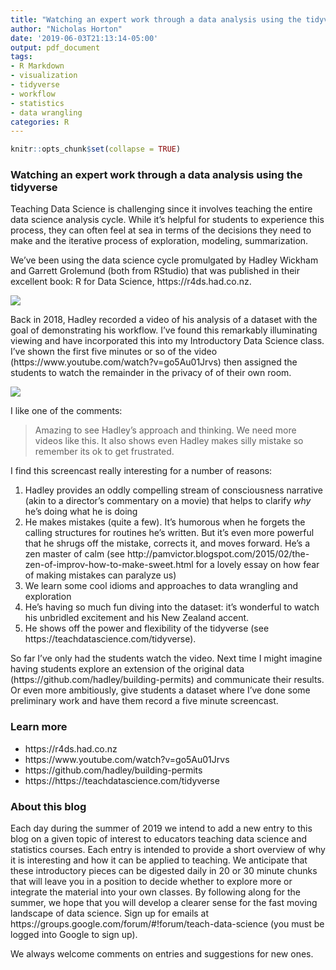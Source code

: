 ```yaml
---
title: "Watching an expert work through a data analysis using the tidyverse"
author: "Nicholas Horton"
date: '2019-06-03T21:13:14-05:00'
output: pdf_document
tags:
- R Markdown
- visualization
- tidyverse
- workflow
- statistics
- data wrangling
categories: R
---
```


```r
knitr::opts_chunk$set(collapse = TRUE)
```

### Watching an expert work through a data analysis using the tidyverse

Teaching Data Science is challenging since it involves teaching the entire data science analysis cycle.  While it's helpful for students to experience this process, they can often feel at sea in terms of the decisions they need to make and the iterative process of exploration, modeling, summarization.

We've been using the data science cycle promulgated by Hadley Wickham and Garrett Grolemund (both from RStudio) that was published in their excellent book: R for Data Science, https://r4ds.had.co.nz.

![](/post/screencast/cycle.png)

Back in 2018, Hadley recorded a video of his analysis of a dataset with the goal of demonstrating his workflow.  I've found this remarkably illuminating viewing and have incorporated this into my Introductory Data Science class.  I've shown the first five minutes or so of the video (https://www.youtube.com/watch?v=go5Au01Jrvs) then assigned the students to watch the remainder in the privacy of of their own room.  

![](/post/screencast/hadley.png)

I like one of the comments:

> Amazing to see Hadley's approach and thinking. We need more videos like this. It also shows even Hadley makes silly mistake so remember its ok to get frustrated.

I find this screencast really interesting for a number of reasons:

1. Hadley provides an oddly compelling stream of consciousness narrative (akin to a director's commentary on a movie) that helps to clarify *why* he's doing what he is doing
2. He makes mistakes (quite a few).  It's humorous when he forgets the calling structures for routines he's written.  But it's even more powerful that he shrugs off the mistake, corrects it, and moves forward.  He's a zen master of calm (see http://pamvictor.blogspot.com/2015/02/the-zen-of-improv-how-to-make-sweet.html for a lovely essay on how fear of making mistakes can paralyze us)
3. We learn some cool idioms and approaches to data wrangling and exploration
4. He's having so much fun diving into the dataset: it's wonderful to watch his unbridled excitement and his New Zealand accent.
5. He shows off the power and flexibility of the tidyverse (see https://teachdatascience.com/tidyverse).

So far I've only had the students watch the video.  Next time I might imagine having students explore an extension of the original data (https://github.com/hadley/building-permits) and communicate their results.  Or even more ambitiously, give students a dataset where I've done some preliminary work and have them record a five minute screencast.


### Learn more

- https://r4ds.had.co.nz
- https://www.youtube.com/watch?v=go5Au01Jrvs
- https://github.com/hadley/building-permits
- https://https://teachdatascience.com/tidyverse

### About this blog 

Each day during the summer of 2019 we intend to add a new entry to this blog on a given topic of interest to educators teaching data science and statistics courses. Each entry is intended to provide a short overview of why it is interesting and how it can be applied to teaching. We anticipate that these introductory pieces can be digested daily in 20 or 30 minute chunks that will leave you in a position to decide whether to explore more or integrate the material into your own classes. By following along for the summer, we hope that you will develop a clearer sense for the fast moving landscape of data science. Sign up for emails at https://groups.google.com/forum/#!forum/teach-data-science (you must be logged into Google to sign up).

We always welcome comments on entries and suggestions for new ones.


